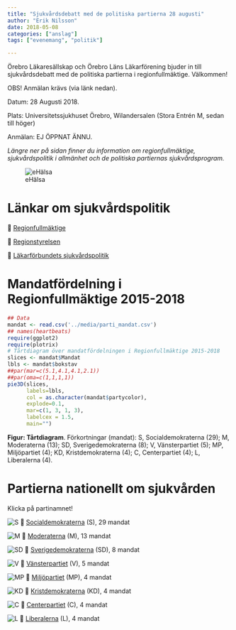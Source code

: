 ```yaml
---
title: "Sjukvårdsdebatt med de politiska partierna 28 augusti"
author: "Erik Nilsson"
date: 2018-05-08
categories: ["anslag"]
tags: ["evenemang", "politik"]

---
```


Örebro Läkaresällskap och Örebro Läns Läkarförening bjuder in till sjukvårdsdebatt med de politiska partierna i regionfullmäktige. Välkommen!

OBS! Anmälan krävs (via länk nedan).

Datum: 28 Augusti 2018. 

Plats: Universitetssjukhuset Örebro, Wilandersalen (Stora Entrén M, sedan till höger)

Anmälan: EJ ÖPPNAT ÄNNU.

_Längre ner på sidan finner du information om regionfullmäktige, sjukvårdspolitik i allmänhet och de politiska partiernas sjukvårdsprogram._

![eHälsa](/media/ehalsa.png)

# Länkar om sjukvårdspolitik

&#x1F517;  [Regionfullmäktige](https://www.regionorebrolan.se/sv/Politik/Sa-styrs-landstinget/Regionfullmaktige/)

&#x1F517;  [Regionstyrelsen](https://www.regionorebrolan.se/sv/Politik/Sa-styrs-landstinget/Regionstyrelsen/)

&#x1F517; [Läkarförbundets sjukvårdspolitik](https://www.slf.se/Vi-tycker/Halso--och-sjukvardspolitik/)

# Mandatfördelning i Regionfullmäktige 2015-2018

```r
## Data
mandat <- read.csv('../media/parti_mandat.csv')
## names(heartbeats)
require(ggplot2)
require(plotrix)
# Tårtdiagram över mandatfördelningen i Regionfullmäktige 2015-2018
slices <- mandat$Mandat
lbls <- mandat$bokstav
##par(mar=c(5.1,4.1,4.1,2.1))
##par(oma=c(1,1,1,1))
pie3D(slices,
      labels=lbls,
      col = as.character(mandat$partycolor),
      explode=0.1,
      mar=c(1, 3, 1, 3),
      labelcex = 1.5,
      main="")

``` 

**Figur: Tårtdiagram**. Förkortningar (mandat):
S, Socialdemokraterna (29);
M, Moderaterna (13);
SD, Sverigedemokraterna (8);
V, Vänsterpartiet (5);
MP, Miljöpartiet (4);
KD, Kristdemokraterna (4);
C, Centerpartiet (4);
L, Liberalerna (4).

# Partierna nationellt om sjukvården

Klicka på partinamnet!

![S](/media/s.jpg)
&#x1F517; [Socialdemokraterna](https://www.socialdemokraterna.se/var-politik/a-till-o/sjukvard/) (S), 29 mandat

![M](/media/m.jpg)
&#x1F517; [Moderaterna](https://moderaterna.se/halso-och-sjukvard) (M), 13 mandat

![SD](/media/sd.jpg)
&#x1F517; [Sverigedemokraterna](https://sd.se/var-politik/sjukvardspolitik/) (SD), 8 mandat

![V](/media/v.jpg)
&#x1F517; [Vänsterpartiet](https://www.vansterpartiet.se/resursbank/halso-och-sjukvardspolitiskt-program/) (V), 5 mandat

![MP](/media/mp.jpg)
&#x1F517; [Miljöpartiet](https://www.mp.se/politik/halso-och-sjukvard) (MP), 4 mandat

![KD](/media/kd.jpg)
&#x1F517; [Kristdemokraterna](https://kristdemokraterna.se/politik-a-o/sjukvard/) (KD), 4 mandat

![C](/media/c.jpg)
&#x1F517; [Centerpartiet](https://www.centerpartiet.se/var-politik/politik-a-o/vard-och-omsorg/sjukvard) (C), 4 mandat

![L](/media/l.jpg)
&#x1F517; [Liberalerna](https://www.liberalerna.se/politik/sjukvard/) (L), 4 mandat


